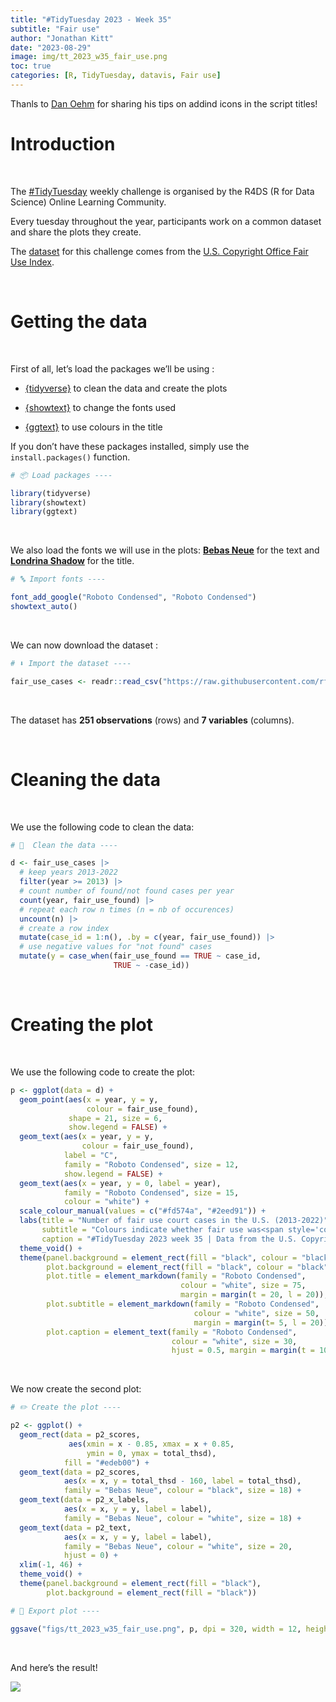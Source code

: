 ```yaml
---
title: "#TidyTuesday 2023 - Week 35"
subtitle: "Fair use"
author: "Jonathan Kitt"
date: "2023-08-29"
image: img/tt_2023_w35_fair_use.png
toc: true
categories: [R, TidyTuesday, datavis, Fair use]
---
```


Thanls to [Dan Oehm](http://gradientdescending.com/) for sharing his tips on addind icons in the script titles!

# Introduction

<br>

The [#TidyTuesday](https://github.com/rfordatascience/tidytuesday) weekly challenge is organised by the R4DS (R for Data Science) Online Learning Community.

Every tuesday throughout the year, participants work on a common dataset and share the plots they create.

The [dataset](https://github.com/rfordatascience/tidytuesday/tree/master/data/2023/2023-08-29) for this challenge comes from the [U.S. Copyright Office Fair Use Index](https://www.copyright.gov/fair-use/fair-index.html).

<br>

# Getting the data

<br>

First of all, let's load the packages we'll be using :

-   [{tidyverse}](https://www.tidyverse.org/) to clean the data and create the plots

-   [{showtext}](https://github.com/yixuan/showtext) to change the fonts used

-   [{ggtext}](https://wilkelab.org/ggtext/) to use colours in the title

If you don't have these packages installed, simply use the `install.packages()` function.

```r
# 📦 Load packages ----

library(tidyverse)
library(showtext)
library(ggtext)
```

<br>

We also load the fonts we will use in the plots: [**Bebas Neue**](https://fonts.google.com/specimen/Bebas+Neue?query=bebas+) for the text and [**Londrina Shadow**](https://fonts.google.com/specimen/Londrina+Shadow?query=londrina+sha) for the title.

```r
# 🔤 Import fonts ----

font_add_google("Roboto Condensed", "Roboto Condensed")
showtext_auto()
```

<br>

We can now download the dataset :

```r
# ⬇️ Import the dataset ----

fair_use_cases <- readr::read_csv("https://raw.githubusercontent.com/rfordatascience/tidytuesday/master/data/2023/2023-08-29/fair_use_cases.csv")
```

<br>

The dataset has **251 observations** (rows) and **7 variables** (columns).

<br>

# Cleaning the data

<br>

We use the following code to clean the data:

```r
# 🧹  Clean the data ----

d <- fair_use_cases |>
  # keep years 2013-2022
  filter(year >= 2013) |>
  # count number of found/not found cases per year
  count(year, fair_use_found) |>
  # repeat each row n times (n = nb of occurences)
  uncount(n) |>
  # create a row index
  mutate(case_id = 1:n(), .by = c(year, fair_use_found)) |>
  # use negative values for "not found" cases
  mutate(y = case_when(fair_use_found == TRUE ~ case_id,
                       TRUE ~ -case_id))
```

<br>

# Creating the plot

<br>

We use the following code to create the plot:

```r
p <- ggplot(data = d) +
  geom_point(aes(x = year, y = y,
                 colour = fair_use_found),
             shape = 21, size = 6,
             show.legend = FALSE) +
  geom_text(aes(x = year, y = y,
                colour = fair_use_found),
            label = "C",
            family = "Roboto Condensed", size = 12,
            show.legend = FALSE) +
  geom_text(aes(x = year, y = 0, label = year),
            family = "Roboto Condensed", size = 15,
            colour = "white") +
  scale_colour_manual(values = c("#fd574a", "#2eed91")) +
  labs(title = "Number of fair use court cases in the U.S. (2013-2022)",
       subtitle = "Colours indicate whether fair use was<span style='color:#2eed91;'> found</span> or <span style='color:#fd574a;'>not found</span> by the court",
       caption = "#TidyTuesday 2023 week 35 | Data from the U.S. Copyright Office Fair Use Index | Jonathan Kitt") +
  theme_void() +
  theme(panel.background = element_rect(fill = "black", colour = "black"),
        plot.background = element_rect(fill = "black", colour = "black"),
        plot.title = element_markdown(family = "Roboto Condensed",
                                      colour = "white", size = 75,
                                      margin = margin(t = 20, l = 20)),
        plot.subtitle = element_markdown(family = "Roboto Condensed",
                                         colour = "white", size = 50,
                                         margin = margin(t= 5, l = 20)),
        plot.caption = element_text(family = "Roboto Condensed",
                                    colour = "white", size = 30,
                                    hjust = 0.5, margin = margin(t = 10, b = 10)))

```

<br>

We now create the second plot:

```r
# ✏️ Create the plot ----

p2 <- ggplot() +
  geom_rect(data = p2_scores,
             aes(xmin = x - 0.85, xmax = x + 0.85,
                 ymin = 0, ymax = total_thsd),
            fill = "#edeb00") +
  geom_text(data = p2_scores,
            aes(x = x, y = total_thsd - 160, label = total_thsd),
            family = "Bebas Neue", colour = "black", size = 18) +
  geom_text(data = p2_x_labels,
            aes(x = x, y = y, label = label),
            family = "Bebas Neue", colour = "white", size = 18) +
  geom_text(data = p2_text,
            aes(x = x, y = y, label = label),
            family = "Bebas Neue", colour = "white", size = 20,
            hjust = 0) +
  xlim(-1, 46) +
  theme_void() +
  theme(panel.background = element_rect(fill = "black"),
        plot.background = element_rect(fill = "black"))

# 💾 Export plot ----

ggsave("figs/tt_2023_w35_fair_use.png", p, dpi = 320, width = 12, height = 6)
```

<br>

And here's the result!

![](img/tt_2023_w35_fair_use.png)
